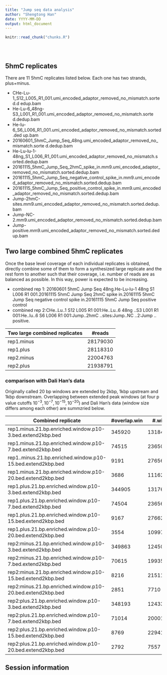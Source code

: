 ```yaml
---
title: "Jump seq data analysis"
author: "Shengtong Han"
date: YYYY-MM-DD
output: html_document
---
```


<!-- The file analysis/chunks.R contains chunks that define default settings
shared across the workflowr files. -->
```r
knitr::read_chunk("chunks.R")
```

<!-- Update knitr chunk options -->
```r
```

<!-- Insert the date the file was last updated -->
```r
```

<!-- Insert the code version (Git commit SHA1) if Git repository exists and R
 package git2r is installed -->
```r
```

<!-- Add your analysis here -->
## 5hmC replicates
There are 11 5hmC replicates listed below. Each one has two strands, plus+minus. 


* CHe-Lu-1_S12_L005_R1_001.umi_encoded_adaptor_removed_no_mismatch.sorted.d
edup.bam
* He-Lu-6_48ng-S3_L001_R1_001.umi_encoded_adaptor_removed_no_mismatch.sorte
d.dedup.bam
* He-lu-6_S6_L006_R1_001.umi_encoded_adaptor_removed_no_mismatch.sorted.ded
up.bam
* 20160601_5hmC_Jump_Seq_48ng.umi_encoded_adaptor_removed_no_mismatch.sorte
d.dedup.bam
* He-Lu-lu-1-48ng_S1_L006_R1_001.umi_encoded_adaptor_removed_no_mismatch.s
orted.dedup.bam
* 20161115_5hmC_Jump_Seq_2hmC_spike_in.mm9.umi_encoded_adaptor_removed_no_mismatch.sorted.dedup.bam
* 20161115_5hmC_Jump_Seq_negative_control_spike_in.mm9.umi_encoded_adaptor_removed_no_mismatch.sorted.dedup.bam
* 20161115_5hmC_Jump_Seq_positive_control_spike_in.mm9.umi_encoded_adaptor_removed_no_mismatch.sorted.dedup.bam
* Jump-2hmC-sites.mm9.umi_encoded_adaptor_removed_no_mismatch.sorted.dedup.bam
* Jump-NC-2.mm9.umi_encoded_adaptor_removed_no_mismatch.sorted.dedup.bam
* Jump-positive.mm9.umi_encoded_adaptor_removed_no_mismatch.sorted.dedup.bam

## Two large combined 5hmC replicates
Once the base level coverage of each individual replicates is obtained, directly combine some of them to form a synthesized large replicate and the rest form to another such that their coverage, i.e. number of reads are as balanced as possible. In this way, power is expected to be increasing. 

* combined rep 1: 20160601 5hmC Jump Seq 48ng.He-Lu-lu-1 
48ng S1 L006 R1 001.20161115 5hmC Jump Seq 2hmC spike in.20161115 5hmC Jump Seq negative control spike in.20161115 5hmC Jump Seq positive control
* combined rep 2:CHe..Lu..1 S12 L005 R1 001:He..Lu..6 48ng ..S3 L001 R1 001:He..lu..6 S6 L006 R1 001:Jump..2hmC ..sites:Jump..NC ..2:Jump .. positive.

Two large combined replicates | \#reads
------------------------------|-----------
rep1.minus | 28179030 
rep1.plus | 28118310
rep2.minus | 22004763
rep2.plus | 21938791

### comparison with Dali Han's data
Originally called 20 bp windows are extended by 2kbp, 1kbp upstream and 1kbp downstream. Overlapping between extended peak windows (at four p value cutoffs $10^{-3}, 10^{-7}, 10^{-15}, 10^{-20}$) and Dali Han's data (window size differs among each other) are summzried below. 

Combined replicate | \#overlap.win | \#.win | ratio
-------------------|---------------|--------|------
rep1.minus.21.bp.enriched.window.p10-3.bed.extend2kbp.bed | 345920 | 1318454 | 0.2623679
rep1.minus.21.bp.enriched.window.p10-7.bed.extend2kbp.bed | 74515 | 236507 | 0.3150647
rep1..minus.21.bp.enriched.window.p10-15.bed.extend2kbp.bed | 9191 | 27656 | 0.3323329
rep1.minus.21.bp.enriched.window.p10-20.bed.extend2kbp.bed | 3686 | 11162 | 0.3302276
rep1.plus.21.bp.enriched.window.p10-3.bed.extend2kbp.bed | 344905 | 1317670 | 0.2617537
rep1.plus.21.bp.enriched.window.p10-7.bed.extend2kbp.bed | 74504 | 236568 | 0.3149369
rep1.plus.21.bp.enriched.window.p10-15.bed.extend2kbp.bed | 9167 | 27662 | 0.3313932
rep1.plus.21.bp.enriched.window.p10-20.bed.extend2kbp.bed | 3554 | 10997 | 0.3231790
rep2:minus.21.bp.enriched.window.p10-3.bed.extend2kbp.bed | 349863 | 1245093 | 0.2809935
rep2:minus.21.bp.enriched.window.p10-7.bed.extend2kbp.bed | 70615 | 199358 | 0.3542120
rep2:minus.21.bp.enriched.window.p10-15.bed.extend2kbp.bed | 8216 | 21511 | 0.3819441
rep2:minus.21.bp.enriched.window.p10-20.bed.extend2kbp.bed | 2851 | 7710 | 0.3697795
rep2:plus.21.bp.enriched.window.p10-3.bed.extend2kbp.bed | 348193 | 1243355 | 0.2800431
rep2:plus.21.bp.enriched.window.p10-7.bed.extend2kbp.bed | 71014 | 200017 | 0.3550398
rep2:plus.21.bp.enriched.window.p10-15.bed.extend2kbp.bed | 8769 | 22941 | 0.3822414
rep2:plus.21.bp.enriched.window.p10-20.bed.extend2kbp.bed | 2792 | 7557 | 0.3694588


## Session information

<!-- Insert the session information into the document -->
```r
```
